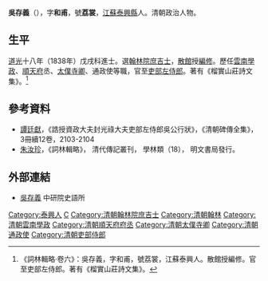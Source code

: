 '''吳存義'''（{{bd|1802年||1868年||Wu吳}}），字'''和甫'''，號'''荔裳'''，[[江蘇|江蘇]][[泰興縣|泰興縣]]人。清朝政治人物。

== 生平 ==
[[道光|道光]]十八年（1838年）戊戌科進士。選[[翰林院|翰林院]][[庶吉士|庶吉士]]，[[散館|散館]]授[[編修|編修]]。歷任[[雲南|雲南]][[學政|學政]]、[[順天府|順天府]]丞、[[太僕寺卿|太僕寺卿]]、通政使等職，官至[[吏部左侍郎|吏部左侍郎]]。著有《榴實山莊詩文集》。<ref>《詞林輯略·卷六》：吳存義，字和甫，號荔裳，江蘇泰興人。散館授編修。官至吏部左侍郎。著有《榴實山莊詩文集》。</ref>

==參考資料==
{{reflist}}
*[[譚廷獻|譚廷獻]]，《誥授資政大夫封光祿大夫吏部左侍郎吳公行狀》，《清朝碑傳全集》，3冊續12卷，2103-2104
*[[朱汝珍|朱汝珍]]，《詞林輯略》， 清代傳記叢刊， 學林類（18）， 明文書局發行。

==外部連結==
*[http://npmhost.npm.gov.tw/ttscgi2/ttsquery?0:0:npmauac:TM%3D%A7d%A6s%B8q 吳存義] {{Wayback|url=http://npmhost.npm.gov.tw/ttscgi2/ttsquery?0:0:npmauac:TM%3D%A7d%A6s%B8q |date=20190602071107 }} 中研院史語所

{{道光十八年戊戌科殿試金榜}}

{{Authority control}}

{{DEFAULTSORT:Wu吳}}
[[Category:泰興人|Category:泰興人]]
[[Category:吳姓|C]]
[[Category:清朝翰林院庶吉士|Category:清朝翰林院庶吉士]]
[[Category:清朝翰林|Category:清朝翰林]]
[[Category:清朝雲南學政|Category:清朝雲南學政]]
[[Category:清朝順天府府丞|Category:清朝順天府府丞]]
[[Category:清朝太僕寺卿|Category:清朝太僕寺卿]]
[[Category:清朝通政使|Category:清朝通政使]]
[[Category:清朝吏部侍郎|Category:清朝吏部侍郎]]


{{清朝人物小作品}}